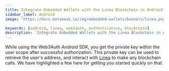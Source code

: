 ```yaml
---
title: Integrate Embedded Wallets with the Linea Blockchain in Android
sidebar_label: Android
image: 'https://docs.metamask.io/img/embedded-wallets/banners/linea.png'

keywords: [android, linea, web3auth, authentication, blockchain]
description: 'Integrate Embedded Wallets with the Linea Blockchain in Android'
---
```



<SEO
  title="Integrate Embedded Wallets with the Linea Blockchain in Android"
  description="Integrate Embedded Wallets with the Linea Blockchain in Android"
  image="https://docs.metamask.io/img/embedded-wallets/banners/linea.png"
  slug="/embedded-wallets/connect-blockchain/evm/linea/android"
/>

While using the Web3Auth Android SDK, you get the private key within the user scope after successful authorization. This private key can be used to retrieve the user's address, and interact with [Linea](https://linea.build/) to make any blockchain calls. We have highlighted a few here for getting you started quickly on that.

<EVMInteraction />
